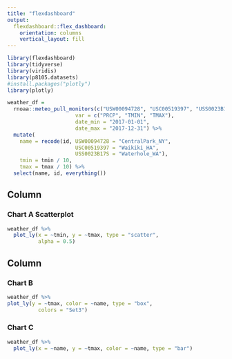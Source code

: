 ```yaml
---
title: "flexdashboard"
output: 
  flexdashboard::flex_dashboard:
    orientation: columns
    vertical_layout: fill
---
```


```r
library(flexdashboard)
library(tidyverse)
library(viridis)
library(p8105.datasets)
#install.packages("plotly")
library(plotly)
```


```r
weather_df = 
  rnoaa::meteo_pull_monitors(c("USW00094728", "USC00519397", "USS0023B17S"),
                      var = c("PRCP", "TMIN", "TMAX"), 
                      date_min = "2017-01-01",
                      date_max = "2017-12-31") %>%
  mutate(
    name = recode(id, USW00094728 = "CentralPark_NY", 
                      USC00519397 = "Waikiki_HA",
                      USS0023B17S = "Waterhole_WA"),
    tmin = tmin / 10,
    tmax = tmax / 10) %>%
  select(name, id, everything())
```



Column {data-width=650}
-----------------------------------------------------------------------

### Chart A Scatterplot

```r
weather_df %>%
  plot_ly(x = ~tmin, y = ~tmax, type = "scatter",
          alpha = 0.5)
```

Column {data-width=350}
-----------------------------------------------------------------------

### Chart B

```r
weather_df %>% 
plot_ly(y = ~tmax, color = ~name, type = "box",
          colors = "Set3")
```

### Chart C

```r
weather_df %>% 
  plot_ly(x = ~name, y = ~tmax, color = ~name, type = "bar")
```
